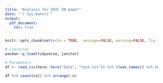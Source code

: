 ```yaml
---
title: "Analysis for ERIC SN paper"
date: "`r Sys.Date()`"
output: 
  pdf_document:
    toc: true
---
```


```r
knitr::opts_chunk$set(echo = TRUE,  message=FALSE, warning=FALSE, fig.retina = 4)
```

```r
# Libraries
pacman::p_load(tidyverse, janitor)

# Parameters
df <- read_csv(here::here("data", "test.csv")) %>% clean_names() %>% remove_empty()
```



```r
df %>% count(col) %>% arrange(-n)
```

